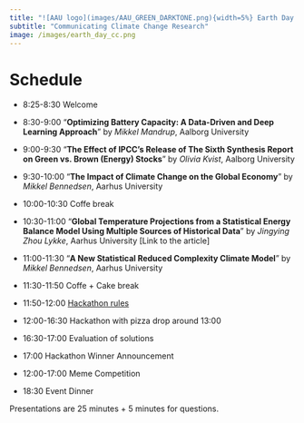 ```yaml
---
title: "![AAU logo](images/AAU_GREEN_DARKTONE.png){width=5%} Earth Day 2024"
subtitle: "Communicating Climate Change Research"
image: /images/earth_day_cc.png
---
```


# Schedule

- 8:25-8:30 Welcome

- 8:30-9:00 "**Optimizing Battery Capacity: A Data-Driven and Deep Learning Approach**" by *Mikkel Mandrup*, Aalborg University

- 9:00-9:30 "**The Effect of IPCC’s Release of The Sixth Synthesis Report on Green vs. Brown (Energy) Stocks**" by *Olivia Kvist*, Aalborg University

- 9:30-10:00 "**The Impact of Climate Change on the Global Economy**" by *Mikkel Bennedsen*, Aarhus University

- 10:00-10:30 Coffe break 

- 10:30-11:00 "**Global Temperature Projections from a Statistical Energy Balance Model Using Multiple Sources of Historical Data**" by *Jingying Zhou Lykke*, Aarhus University [Link to the article]

- 11:00-11:30 “**A New Statistical Reduced Complexity Climate Model**" by *Mikkel Bennedsen*, Aarhus University

- 11:30-11:50 Coffe + Cake break

- 11:50-12:00 [Hackathon rules](earthday2023.qmd#hackathon)

- 12:00-16:30 Hackathon with pizza drop around 13:00 

- 16:30-17:00 Evaluation of solutions

- 17:00 Hackathon Winner Announcement

- 12:00-17:00 Meme Competition 

- 18:30 Event Dinner

Presentations are 25 minutes + 5 minutes for questions.
